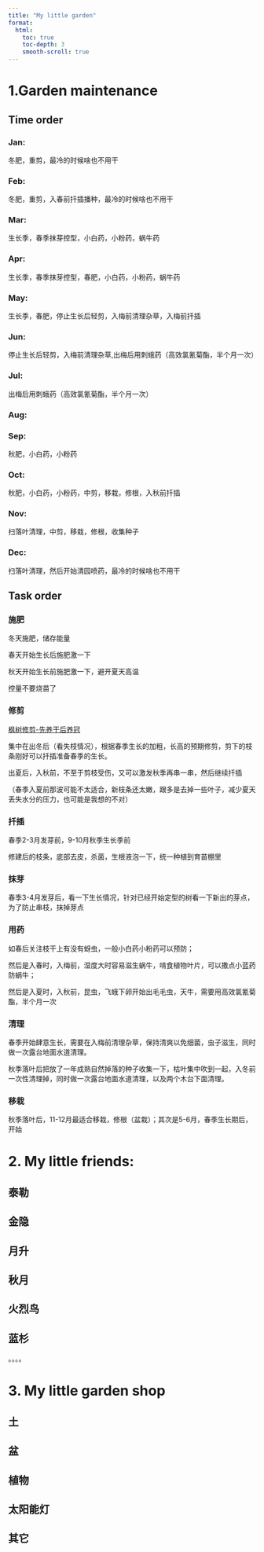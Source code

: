 ```yaml
---
title: "My little garden"
format:
  html:
    toc: true
    toc-depth: 3
    smooth-scroll: true
---
```


# 1.Garden maintenance

## Time order

### Jan:

冬肥，重剪，最冷的时候啥也不用干

### Feb:

冬肥，重剪，入春前扦插播种，最冷的时候啥也不用干

### Mar:

生长季，春季抹芽控型，小白药，小粉药，蜗牛药

### Apr:

生长季，春季抹芽控型，春肥，小白药，小粉药，蜗牛药

### May:

生长季，春肥，停止生长后轻剪，入梅前清理杂草，入梅前扦插

### Jun:

停止生长后轻剪，入梅前清理杂草,出梅后用刺蛾药（高效氯氰菊酯，半个月一次）

### Jul:

出梅后用刺蛾药（高效氯氰菊酯，半个月一次）

### Aug:

### Sep:

秋肥，小白药，小粉药

### Oct:

秋肥，小白药，小粉药，中剪，移栽，修根，入秋前扦插

### Nov:

扫落叶清理，中剪，移栽，修根，收集种子

### Dec:

扫落叶清理，然后开始清园喷药，最冷的时候啥也不用干

## Task order

### 施肥

冬天施肥，储存能量

春天开始生长后施肥激一下

秋天开始生长前施肥激一下，避开夏天高温

控量不要烧苗了

### 修剪

[枫树修剪-先养干后养冠](https://mp.weixin.qq.com/s/pLEQZ5Ab2TiQnpMi0QTeug)

集中在出冬后（看失枝情况），根据春季生长的加粗，长高的预期修剪，剪下的枝条刚好可以扦插准备春季的生长。

出夏后，入秋前，不至于剪枝受伤，又可以激发秋季再串一串，然后继续扦插

（春季入夏前那波可能不太适合，新枝条还太嫩，跟多是去掉一些叶子，减少夏天丢失水分的压力，也可能是我想的不对）

### 扦插

春季2-3月发芽前，9-10月秋季生长季前

修建后的枝条，底部去皮，杀菌，生根液泡一下，统一种植到育苗棚里

### 抹芽

春季3-4月发芽后，看一下生长情况，针对已经开始定型的树看一下新出的芽点，为了防止串枝，抹掉芽点

### 用药

如春后关注枝干上有没有蚜虫，一般小白药小粉药可以预防；

然后是入春时，入梅前，湿度大时容易滋生蜗牛，啃食植物叶片，可以撒点小蓝药防蜗牛；

然后是入夏时，入秋前，昆虫，飞蛾下卵开始出毛毛虫，天牛，需要用高效氯氰菊酯，半个月一次

### 清理

春季开始肆意生长，需要在入梅前清理杂草，保持清爽以免细菌，虫子滋生，同时做一次露台地面水道清理。

秋季落叶后把放了一年成熟自然掉落的种子收集一下，枯叶集中吹到一起，入冬前一次性清理掉，同时做一次露台地面水道清理，以及两个木台下面清理。

### 移栽

秋季落叶后，11-12月最适合移栽，修根（盆栽）；其次是5-6月，春季生长期后，开始

# 2. My little friends:

## 泰勒

## 金隐

## 月升

## 秋月

## 火烈鸟

## 蓝杉

。。。。

# 3. My little garden shop

## 土

## 盆

## 植物

## 太阳能灯

## 其它
